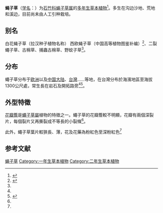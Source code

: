 {{Speciesbox
| name = 蝇子草
| status = 
| status_system = 
| image = Silene_gallica.JPG
| genus = Silene
| species = gallica
| authority = L.
}}

'''蝇子草'''（[[学名|学名]]：{{lang|la|''Silene gallica''}}）为[[石竹科|石竹科]][[蝇子草属|蝇子草属]]的[[多年生草本植物|多年生草本植物]]<ref name="leaf">{{cite book
|author=葉子
|editor=陳信宏
|title=看懂臺灣的野花：北‧中部篇
|series=Life系列 028
|publisher=時報出版 
|date=2016-03-01
|pages=150-153
|isbn=9789571365473}}</ref>。多生在沟边沙地、荒地和溪边，目前尚未由人工引种栽培。

== 别名 ==
白花蝇子草（拉汉种子植物名称） 西欧蝇子草（中国高等植物图鉴补编）<ref>{{cite web| url =http://www.bioinfo.cn/db05/KmzwSpecies.php?action=view&id=2623| title =蝇子草| work =《中国高等植物数据库全库》| publisher =中国科学院微生物研究所| author =昆明植物研究所| accessdate =2009-02-23| deadurl =yes| archiveurl =https://web.archive.org/web/20160305032019/http://www.bioinfo.cn/db05/KmzwSpecies.php?action=view&id=2623| archivedate =2016-03-05| df =}}</ref>、二裂蠅子草、古棉草、捕蟲古棉草、野蚊子草<ref name="leaf"/>。

== 分布 ==
蠅子草分布于[[欧洲|欧洲]]以及[[中国大陆|中国大陆]]、[[台灣|台灣]]……等地，在台灣分布於海濱地區至海拔1300公尺處，常生長在岩石及開拓路旁<ref name="leaf"/><ref name="variations-between-varieties">{{cite
|author=賴瑞聲
|title=本地蠅子草（SilenefortuneiVis.）變種之形態及分子標記變異
|year=2000
|url=http://hdl.handle.net/11296/553s8n
}}</ref>。

== 外型特徵 ==
[[花瓣簷|花瓣簷]]是[[蠅子草屬|蠅子草屬]]植物的特徵之一。蠅子草的花瓣簷較不明顯，花瓣有兩個深裂片，每個裂片又再撕裂成不等長的小裂條<ref name="leaf"/>。

此外，蠅子草葉片較狹長、薄，花及花藥為粉紅色至深粉紅色<ref name="variations-between-varieties"/>

== 参考文献 ==
{{Reflist}}
{{Taxonbar|from=Q1450768}}

[[Category:蝇子草属|蝇子草]]
[[Category:一年生草本植物|Category:一年生草本植物]]
[[Category:二年生草本植物|Category:二年生草本植物]]


{{植物小作品}}
